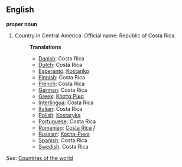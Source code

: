 ==English==

'''proper noun'''

# Country in Central America. Official name: Republic of Costa Rica.
#:'''Translations'''
#:*[[Danish]]: Costa Rica
#:*[[Dutch]]: Costa Rica
#:*[[Esperanto]]: [[Kostariko]]
#:*[[Finnish]]: Costa Rica
#:*[[French]]: Costa Rica
#:*[[German]]: Costa Rica
#:*[[Greek]]: [[Κόστα Ρίκα]]
#:*[[Interlingua]]: Costa Rica
#:*[[Italian]]: Costa Rica
#:*[[Polish]]: [[Kostaryka]]
#:*[[Portuguese]]: Costa Rica
#:*[[Romanian]]: [[Costa Rica]] ''f''
#:*[[Russian]]: [[Коста-Рика]]
#:*[[Spanish]]: Costa Rica
#:*[[Swedish]]: Costa Rica

''See'': [[Countries of the world]]